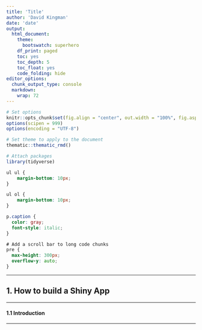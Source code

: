 ```yaml
---
title: 'Title'
author: 'David Kingman'
date: 'date'
output:
  html_document:
    theme:
      bootswatch: superhero
    df_print: paged
    toc: yes
    toc_depth: 5
    toc_float: yes
    code_folding: hide
editor_options:
  chunk_output_type: console
  markdown:
    wrap: 72
---
```


```r
# Set options
knitr::opts_chunk$set(fig.align = "center", out.width = "100%", fig.asp = 0.50)
options(scipen = 999)
options(encoding = "UTF-8")

# Set theme to apply to the document
thematic::thematic_rmd()

# Attach packages
library(tidyverse)
```

```css
ul ul {
    margin-bottom: 10px;
}

ul ol {
    margin-bottom: 10px;
}

p.caption {
  color: gray; 
  font-style: italic; 
}

# Add a scroll bar to long code chunks
pre {
  max-height: 300px;
  overflow-y: auto;
}
```

---

## 1. How to build a Shiny App

---

#### 1.1 Introduction

---

```r

```


